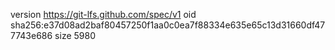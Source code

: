 version https://git-lfs.github.com/spec/v1
oid sha256:e37d08ad2baf80457250f1aa0c0ea7f88334e635e65c13d31660df477743e686
size 5980
